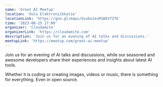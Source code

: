 ```yaml
---
name: 'Great AI Meetup'
location: 'Oulu Elektroniikkatie'
locationLink: 'https://goo.gl/maps/GvuboievRSW5VfZf6'
time: '2023-08-25 17:00'
organizer: 'Cloudamite'
organizerLink: 'https://cloudamite.com'
description: 'Join us for an evening of AI talks and discussions.'
meetupLink: 'https://meetup.com/great-ai-meetup'
---
```


Join us for an evening of AI talks and discussions, while our seasoned and awesome developers share their experiences and insights about latest AI tools. 

Whether it is coding or creating images, videos or music, there is something for everything. Even in open source.
